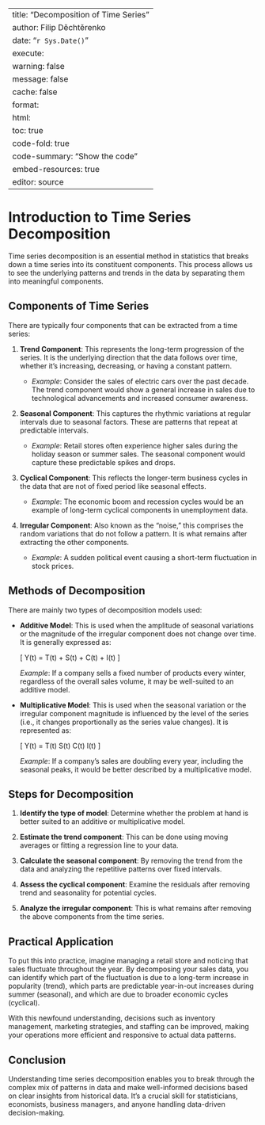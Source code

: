 
---
title: "Decomposition of Time Series"
author: Filip Děchtěrenko
date: "`r Sys.Date()`"
execute:
  warning: false
  message: false
  cache: false
format:
  html:
    toc: true
    code-fold: true
    code-summary: "Show the code"
    embed-resources: true
editor: source
---

# Introduction to Time Series Decomposition

Time series decomposition is an essential method in statistics that breaks down a time series into its constituent components. This process allows us to see the underlying patterns and trends in the data by separating them into meaningful components.

## Components of Time Series

There are typically four components that can be extracted from a time series:

1. **Trend Component**: This represents the long-term progression of the series. It is the underlying direction that the data follows over time, whether it's increasing, decreasing, or having a constant pattern. 

    - *Example*: Consider the sales of electric cars over the past decade. The trend component would show a general increase in sales due to technological advancements and increased consumer awareness.

2. **Seasonal Component**: This captures the rhythmic variations at regular intervals due to seasonal factors. These are patterns that repeat at predictable intervals.

    - *Example*: Retail stores often experience higher sales during the holiday season or summer sales. The seasonal component would capture these predictable spikes and drops.

3. **Cyclical Component**: This reflects the longer-term business cycles in the data that are not of fixed period like seasonal effects.

    - *Example*: The economic boom and recession cycles would be an example of long-term cyclical components in unemployment data.

4. **Irregular Component**: Also known as the "noise," this comprises the random variations that do not follow a pattern. It is what remains after extracting the other components.

    - *Example*: A sudden political event causing a short-term fluctuation in stock prices.

## Methods of Decomposition

There are mainly two types of decomposition models used:

- **Additive Model**: This is used when the amplitude of seasonal variations or the magnitude of the irregular component does not change over time. It is generally expressed as:
  
  \[
  Y(t) = T(t) + S(t) + C(t) + I(t)
  \]

  *Example*: If a company sells a fixed number of products every winter, regardless of the overall sales volume, it may be well-suited to an additive model.

- **Multiplicative Model**: This is used when the seasonal variation or the irregular component magnitude is influenced by the level of the series (i.e., it changes proportionally as the series value changes). It is represented as:
  
  \[
  Y(t) = T(t) \times S(t) \times C(t) \times I(t)
  \]

  *Example*: If a company's sales are doubling every year, including the seasonal peaks, it would be better described by a multiplicative model.

## Steps for Decomposition

1. **Identify the type of model**: Determine whether the problem at hand is better suited to an additive or multiplicative model.

2. **Estimate the trend component**: This can be done using moving averages or fitting a regression line to your data.

3. **Calculate the seasonal component**: By removing the trend from the data and analyzing the repetitive patterns over fixed intervals.

4. **Assess the cyclical component**: Examine the residuals after removing trend and seasonality for potential cycles.

5. **Analyze the irregular component**: This is what remains after removing the above components from the time series.

## Practical Application

To put this into practice, imagine managing a retail store and noticing that sales fluctuate throughout the year. By decomposing your sales data, you can identify which part of the fluctuation is due to a long-term increase in popularity (trend), which parts are predictable year-in-out increases during summer (seasonal), and which are due to broader economic cycles (cyclical).

With this newfound understanding, decisions such as inventory management, marketing strategies, and staffing can be improved, making your operations more efficient and responsive to actual data patterns.

## Conclusion

Understanding time series decomposition enables you to break through the complex mix of patterns in data and make well-informed decisions based on clear insights from historical data. It's a crucial skill for statisticians, economists, business managers, and anyone handling data-driven decision-making.



